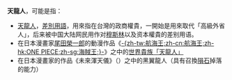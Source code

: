 '''天龍人'''，可能是指：

*[[天龍人|天龍人]]，[[差別用語|差別用語]]，用來指在台灣的政商權貴，一開始是用來取代「高級外省人」，后来被中国大陆网民用作对[[穆斯林|穆斯林]]以及资本權貴的差别用语。
*在日本漫畫家[[尾田榮一郎|尾田榮一郎]]的動漫作品《[[ONE_PIECE|-{zh-tw:航海王;zh-cn:航海王;zh-hk:ONE PIECE;zh-sg:海賊王;}-]]》之中的[[ONE_PIECE角色列表#世界貴族「天龍人」|世界貴族「天龍人」]]
*在日本漫畫家{{link-ja|天原風円|天原ふおん}}的作品《未來渾天儀》（{{lang-ja|みらい渾天儀}}）之中的黑翼龍人（具有召換[[隕石|隕石]]掉落的能力）

{{disambig|cat=三字消歧義}}